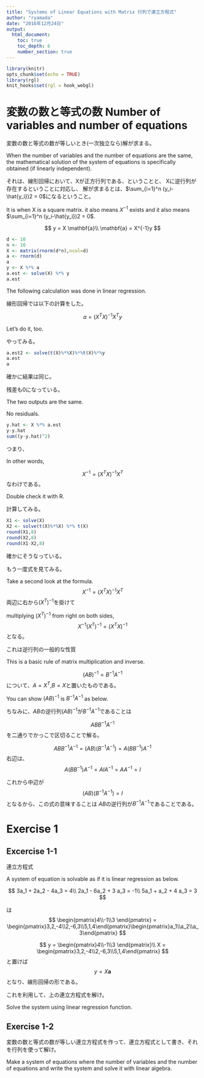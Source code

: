 ```yaml
---
title: "Systems of Linear Equations with Matrix 行列で連立方程式"
author: "ryamada"
date: "2016年12月24日"
output: 
  html_document:
    toc: true
    toc_depth: 6
    number_section: true
---
```


```r
library(knitr)
opts_chunk$set(echo = TRUE)
library(rgl)
knit_hooks$set(rgl = hook_webgl)
```

# 変数の数と等式の数 Number of variables and number of equations

変数の数と等式の数が等しいとき(一次独立なら)解が求まる。

When the number of variables and the number of equations are the same, the mathematical solution of the system of equations is specifically obtained (if linearly independent).

それは、線形回帰において、Xが正方行列である、ということと、
Xに逆行列が存在するということに対応し、
解が求まるとは、$\sum_{i=1}^n (y_i-\hat{y_i})2 = 0$になるということ。

It is when X is a square matrix. it also means $X^{-1}$ exists and it also means $\sum_{i=1}^n (y_i-\hat{y_i})2 = 0$.

$$
y = X \mathbf{a}\\
\mathbf{a} = X^{-1}y
$$

```r
d <- 10
n <- 10
X <- matrix(rnorm(d*n),ncol=d)
a <- rnorm(d)
a
y <- X %*% a
a.est <- solve(X) %*% y
a.est
```

The following calculation was done in linear regression.

線形回帰では以下の計算をした。

$$
a = (X^TX)^{-1}X^T y
$$

Let's do it, too.

やってみる。

```r
a.est2 <- solve(t(X)%*%X)%*%t(X)%*%y
a.est
a
```
確かに結果は同じ。

残差も0になっている。

The two outputs are the same.

No residuals.

```r
y.hat <- X %*% a.est
y-y.hat
sum((y-y.hat)^2)
```


つまり、

In other words,

$$
X^{-1} = (X^TX)^{-1}X^T
$$
なわけである。

Double check it with R.

計算してみる。

```r
X1 <- solve(X)
X2 <- solve(t(X)%*%X) %*% t(X)
round(X1,8)
round(X2,8)
round(X1-X2,8)
```



確かにそうなっている。

もう一度式を見てみる。

Take a second look at the formula.
$$
X^{-1} = (X^TX)^{-1}X^T
$$
両辺に右から$(X^T)^{-1}$を掛けて

multiplying $(X^T)^{-1}$ from right on both sides,
$$
X^{-1}(X^T)^{-1} = (X^T X)^{-1}
$$
となる。

これは逆行列の一般的な性質

This is a basic rule of matrix multiplication and inverse.

$$
(AB)^{-1} = B^{-1}A^{-1}
$$
について、$A=X^T$,$B=X$と置いたものである。

You can show $(AB)^{-1}$ is $B^{-1}A^{-1}$ as below.

ちなみに、$AB$の逆行列$(AB)^{-1}$が$B^{-1}A^{-1}$であることは

$$
ABB^{-1}A^{-1}
$$
を二通りでかっこで区切ることで解る。

$$
ABB^{-1}A^{-1} = (AB)(B^{-1}A^{-1}) = A(BB^{-1})A^{-1}
$$
右辺は、
$$
A(BB^{-1})A^{-1} = A I A^{-1} = A A^{-1}=I
$$

これから中辺が
$$
(AB)(B^{-1}A^{-1})=I
$$
となるから、この式の意味することは
$AB$の逆行列が$B^{-1}A^{-1}$であることである。

# Exercise 1
## Excercise 1-1 
連立方程式

A system of equation is solvable as if it is linear regression as below.

$$
3a_1 + 2a_2 - 4a_3 = 4\\
2a_1 - 6a_2 + 3 a_3 = -1\\
5a_1 + a_2 + 4 a_3 = 3
$$

は
$$
\begin{pmatrix}4\\-1\\3 \end{pmatrix} = \begin{pmatrix}3,2,-4\\2,-6,3\\5,1,4\end{pmatrix}\begin{pmatrix}a_1\\a_2\\a_3\end{pmatrix}
$$

$$
y = \begin{pmatrix}4\\-1\\3 \end{pmatrix}\\
X = \begin{pmatrix}3,2,-4\\2,-6,3\\5,1,4\end{pmatrix}
$$
と置けば
$$
y = X\mathbf{a}
$$
となり、線形回帰の形である。

これを利用して、上の連立方程式を解け。

Solve the system using linear regression function.

## Exercise 1-2
変数の数と等式の数が等しい連立方程式を作って、連立方程式として書き、それを行列を使って解け。

Make a system of equations where  the number of variables and the number of equations and write the system and solve it with linear algebra.